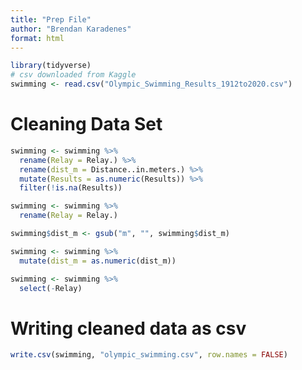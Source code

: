 ```yaml
---
title: "Prep File"
author: "Brendan Karadenes"
format: html
---
```


```r
library(tidyverse)
# csv downloaded from Kaggle
swimming <- read.csv("Olympic_Swimming_Results_1912to2020.csv")
```

# Cleaning Data Set

```r
swimming <- swimming %>%
  rename(Relay = Relay.) %>%
  rename(dist_m = Distance..in.meters.) %>%
  mutate(Results = as.numeric(Results)) %>%
  filter(!is.na(Results)) 
```

```r
swimming <- swimming %>%
  rename(Relay = Relay.) 
```

```r
swimming$dist_m <- gsub("m", "", swimming$dist_m)
```

```r
swimming <- swimming %>%
  mutate(dist_m = as.numeric(dist_m))
```

```r
swimming <- swimming %>%
  select(-Relay)
```


# Writing cleaned data as csv

```r
write.csv(swimming, "olympic_swimming.csv", row.names = FALSE)
```









